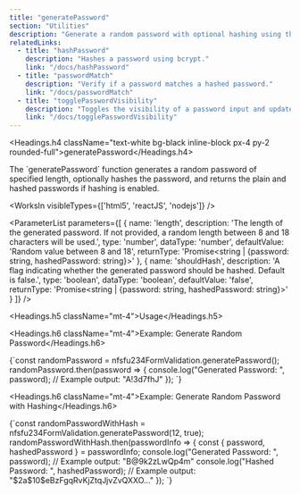 ```yaml
---
title: "generatePassword"
section: "Utilities"
description: "Generate a random password with optional hashing using the NFSFU234FormValidation Library"
relatedLinks:
  - title: "hashPassword"
    description: "Hashes a password using bcrypt."
    link: "/docs/hashPassword"
  - title: "passwordMatch"
    description: "Verify if a password matches a hashed password."
    link: "/docs/passwordMatch"
  - title: "togglePasswordVisibility"
    description: "Toggles the visibility of a password input and updates the corresponding visibility icon."
    link: "/docs/togglePasswordVisibility"
---
```


<Headings.h4 className="text-white bg-black inline-block px-4 py-2 rounded-full">generatePassword</Headings.h4>

<Paragraph className="mt-2 text-gray-400">
The `generatePassword` function generates a random password of specified length, optionally hashes the password, and returns the plain and hashed passwords if hashing is enabled.
</Paragraph>

<WorksIn visibleTypes={['html5', 'reactJS', 'nodejs']} />

<ParameterList
  parameters={[
    {
      name: 'length',
      description: 'The length of the generated password. If not provided, a random length between 8 and 18 characters will be used.',
      type: 'number',
      dataType: 'number',
      defaultValue: 'Random value between 8 and 18',
      returnType: 'Promise<string | {password: string, hashedPassword: string}>'
    },
    {
      name: 'shouldHash',
      description: 'A flag indicating whether the generated password should be hashed. Default is false.',
      type: 'boolean',
      dataType: 'boolean',
      defaultValue: 'false',
      returnType: 'Promise<string | {password: string, hashedPassword: string}>'
    }
  ]}
/>

<Headings.h5 className="mt-4">Usage</Headings.h5>

<Headings.h6 className="mt-4">Example: Generate Random Password</Headings.h6>

<CodeBlock>
{`const randomPassword = nfsfu234FormValidation.generatePassword();
randomPassword.then(password => {
    console.log("Generated Password: ", password); // Example output: "A!3d7fhJ"
});
`}
</CodeBlock>

<Headings.h6 className="mt-4">Example: Generate Random Password with Hashing</Headings.h6>

<CodeBlock>
{`const randomPasswordWithHash = nfsfu234FormValidation.generatePassword(12, true);
randomPasswordWithHash.then(passwordInfo => {
    const { password, hashedPassword } = passwordInfo;
    console.log("Generated Password: ", password); // Example output: "B@9k2zLwQp4m"
    console.log("Hashed Password: ", hashedPassword); // Example output: "$2a$10$eBzFgqRvKjZtqJjvZvQXXO..."
});
`}
</CodeBlock>

<RelatedLinks />
